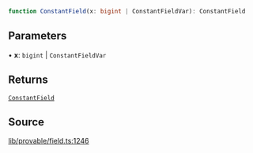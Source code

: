 ```ts
function ConstantField(x: bigint | ConstantFieldVar): ConstantField
```

## Parameters

• **x**: `bigint` \| `ConstantFieldVar`

## Returns

[`ConstantField`](../type-aliases/ConstantField.mdx)

## Source

[lib/provable/field.ts:1246](https://github.com/o1-labs/o1js/blob/3b1b22555bd0099419efc0703dfdb8b2eb7c3e6f/src/lib/provable/field.ts#L1246)
